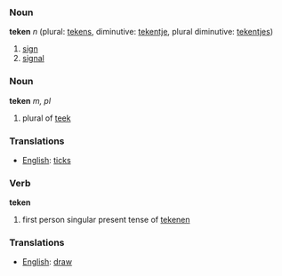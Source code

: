 ===Noun===

'''teken''' ''n'' (plural: [[tekens]], diminutive: [[tekentje]], plural diminutive: [[tekentjes]])

# [[sign]]
# [[signal]]

===Noun===

'''teken''' ''m, pl''

# plural of [[teek]]

===Translations===
*[[English]]: [[ticks]]

===Verb===

'''teken'''

# first person singular present tense of [[tekenen]]

===Translations===
*[[English]]: [[draw]]